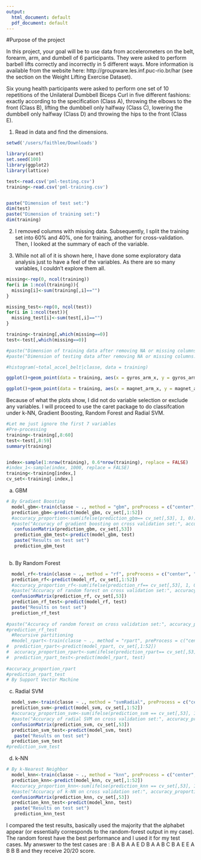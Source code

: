 ```yaml
---
output:
  html_document: default
  pdf_document: default
---
```

#Purpose of the project 

In this project, your goal will be to use data from accelerometers on the
belt, forearm, arm, and dumbell of 6 participants. They were asked to perform barbell lifts correctly and incorrectly in 5 different ways. More information is available from the website here: http://groupware.les.inf.puc-rio.br/har 
(see the section on the Weight Lifting Exercise Dataset).

Six young health participants were asked to perform one set of 10 repetitions of the Unilateral Dumbbell Biceps Curl in five different fashions: exactly according to the specification (Class A), throwing the elbows to the front (Class B), lifting the dumbbell only halfway (Class C), lowering the dumbbell only halfway (Class D) and throwing the hips to the front (Class E).


(1) Read in data and find the dimensions. 
```r
setwd('/users/faithlee/Downloads')

library(caret)
set.seed(100)
library(ggplot2)
library(lattice)

test<-read.csv('pml-testing.csv')
training<-read.csv('pml-training.csv')


paste("Dimension of test set:")
dim(test)
paste("Dimension of training set:")
dim(training)
```


(2) I removed columns with missing data. Subsequently, I split the training set into 60\% and 40\%, one for training, another for cross-validation. Then, I looked at the summary of each of the variable. 

(3) While not all of it is shown here, I have done some exploratory data analysis just to have a feel of the variables. As there are so many variables, I couldn't explore them all. 


```r
missing<-rep(0, ncol(training))
for(i in 1:ncol(training)){
  missing[i]<-sum(training[,i]=="")
}

missing_test<-rep(0, ncol(test))
for(i in 1:ncol(test)){
  missing_test[i]<-sum(test[,i]=="")
}

training<-training[,which(missing==0)]
test<-test[,which(missing==0)]

#paste("Dimension of training data after removing NA or missing columns:", dim(training))
#paste("Dimension of testing data after removing NA or missing columns:", dim(test))

#histogram(~total_accel_belt|classe, data = training)

ggplot()+geom_point(data = training, aes(x = gyros_arm_x, y = gyros_arm_y, color = classe)) +theme_bw()

ggplot()+geom_point(data = training, aes(x = magnet_arm_x, y = magnet_arm_y, color = classe))+theme_bw()

```

Because of what the plots show, I did not do variable selection or exclude any variables. 
I will proceed to use the caret package to do classifcation under k-NN, Gradient Boosting, Random Forest and Radial SVM. 


```r
#Let me just ignore the first 7 variables
#Pre-processing
training<-training[,8:60]
test<-test[,8:59]
summary(training)


index<-sample(1:nrow(training), 0.6*nrow(training), replace = FALSE)
#index_1<-sample(index, 1000, replace = FALSE)
training<-training[index,]
cv_set<-training[-index,]

```

(a) GBM 
```r
# By Gradient Boosting 
  model_gbm<-train(classe ~ ., method = "gbm", preProcess = c("center", "scale"), data = training, verbose = FALSE)
  prediction_gbm<-predict(model_gbm, cv_set[,1:52])
  #accuracy_proportion<-sum(ifelse(prediction_gbm== cv_set[,53], 1, 0))/nrow(cv_set)
  #paste("Accuracy of gradient boosting on cross validation set:", accuracy_proportion) 
   confusionMatrix(prediction_gbm, cv_set[,53])
   prediction_gbm_test<-predict(model_gbm, test)
   paste("Results on test set")
   prediction_gbm_test
   
```

(b) By Random Forest 
```r
  model_rf<-train(classe ~ ., method = "rf", preProcess = c("center", "scale"), data = training)
  prediction_rf<-predict(model_rf, cv_set[,1:52])
  #accuracy_proportion_rf<-sum(ifelse(prediction_rf== cv_set[,53], 1, 0))/nrow(cv_set)
  #paste("Accuracy of random forest on cross validation set:", accuracy_proportion_rf) 
  confusionMatrix(prediction_rf, cv_set[,53])
  prediction_rf_test<-predict(model_rf, test)
  paste("Results on test set")
  prediction_rf_test
  
#paste("Accuracy of random forest on cross validation set:", accuracy_proportion_rf) 
#prediction_rf_test
  #Recursive partitioning 
  #model_rpart<-train(classe ~ ., method = "rpart", preProcess = c("center", "scale"), data = #training)
#  prediction_rpart<-predict(model_rpart, cv_set[,1:52])
#  accuracy_proportion_rpart<-sum(ifelse(prediction_rpart== cv_set[,53], 1, 0))/nrow(cv_set)
#  prediction_rpart_test<-predict(model_rpart, test)
  
#accuracy_proportion_rpart
#prediction_rpart_test
# By Support Vector Machine 
```

(c) Radial SVM 

```r
  model_svm<-train(classe ~ ., method = "svmRadial", preProcess = c("center", "scale"), data = training)
  prediction_svm<-predict(model_svm, cv_set[,1:52])
  #accuracy_proportion_svm<-sum(ifelse(prediction_svm == cv_set[,53], 1, 0))/nrow(cv_set)
  #paste("Accuracy of radial SVM on cross validation set:", accuracy_proportion_svm) 
  confusionMatrix(prediction_svm, cv_set[,53])
  prediction_svm_test<-predict(model_svm, test)
   paste("Results on test set")
  prediction_svm_test
#prediction_svm_test
```

(d) k-NN

```r
# By k-Nearest Neighbor 
  model_knn<-train(classe ~ ., method = "knn", preProcess = c("center", "scale"), data = training)
  prediction_knn<-predict(model_knn, cv_set[,1:52])
  #accuracy_proportion_knn<-sum(ifelse(prediction_knn == cv_set[,53], 1, 0))/nrow(cv_set)
  #paste("Accuracy of k-NN on cross validation set:", accuracy_proportion_knn) 
  confusionMatrix(prediction_knn, cv_set[,53])
  prediction_knn_test<-predict(model_knn, test)
   paste("Results on test set")
   prediction_knn_test

```

\begin{center}
\begin{tabular}{ |c|c|c| } 
 \hline
 Method & Accuracy on CV-set & Test Set Results\\ 
\hline 
Gradient Boosting & 0.979     & C A B A A E D B A A B C B A E E A B B B\\ 
Random Forest     & 1.00      & B A B A A E D B A A B C B A E E A B B B\\ 
Radial SVM & 0.926            & B A B A A E D B A A B C B A E E A B B B\\ 
k-NN & 0.982                  & B A A A A E D B A A D C B A E E A B B B \\ 
\hline
\end{tabular}
\end{center}

I compared the test results, basically used the majority that the alphabet appear (or essentially corresponds to the random-forest output in my case). The random forest have the best performance and I used it for my test cases. My anwswer to the test cases are : 
B A B A A E D B A A B C B A E E A B B B and they receive 20/20 score. 




